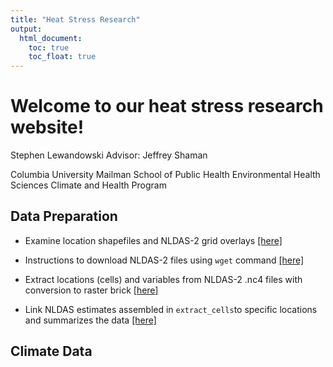 ```yaml
---
title: "Heat Stress Research"
output:
  html_document:
    toc: true
    toc_float: true
---
```


  
# Welcome to our heat stress research website!  

Stephen Lewandowski
Advisor: Jeffrey Shaman

Columbia University Mailman School of Public Health
Environmental Health Sciences
Climate and Health Program



## Data Preparation

- Examine location shapefiles and NLDAS-2 grid overlays [[here]](shapefiles.html)  

- Instructions to download NLDAS-2 files using `wget` command [[here]](nldas_wget.html)  

- Extract locations (cells) and variables from NLDAS-2 .nc4 files with conversion to raster brick [[here]](extract_cells.html)  

- Link NLDAS estimates assembled in `extract_cells`to specific locations and summarizes the data [[here]](installation_nldas.html)

## Climate Data
